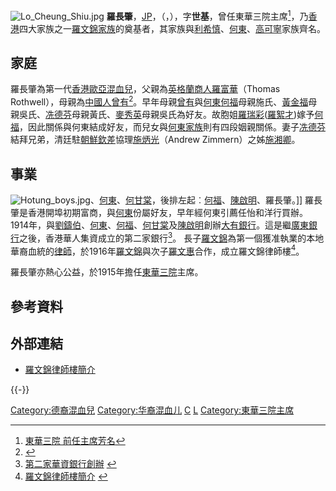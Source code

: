 [[File:Lo_Cheung_Shiu.jpg|thumb]]
'''羅長肇'''，[[太平紳士|JP]]，（{{lang-en|'''Lo Cheung Shiu'''}}，{{bd|1869年|1月8日|1934年|6月30日|羅長肇}}），字'''世基'''，曾任東華三院主席<ref>[http://www.tungwah.org.hk/?content=591 東華三院 前任主席芳名]</ref>，乃[[香港|香港]]四大家族之一[[羅文錦家族|羅文錦家族]]的奠基者，其家族與[[利希慎|利希慎]]、[[何東|何東]]、[[高可寧|高可寧]]家族齊名。

==家庭==
羅長肇為第一代[[香港歐亞混血兒|香港歐亞混血兒]]，父親為[[英格蘭|英格蘭]][[商人|商人]][[羅富華|羅富華]]（Thomas Rothwell），母親為[[中國人|中國人]][[曾有|曾有]]<ref name=woman>{{cite book|author=鄭宏泰、黃紹倫|title=《何家女子——三代婦女傳奇》|location=香港|publisher=三聯書店(香港)有限公司|date=2010年8月}}</ref>。早年母親[[曾有|曾有]]與[[何東|何東]][[何福|何福]]母親施氏、[[黃金福|黃金福]]母親吳氏、[[冼德芬|冼德芬]]母親黃氏、[[麥秀英|麥秀英]]母親吳氏為好友。故胞姐[[羅瑞彩|羅瑞彩]]([[羅絮才|羅絮才]])嫁予[[何福|何福]]，因此關係與何東結成好友，而兒女與[[何東家族|何東家族]]則有四段姻親關係。妻子[[冼德芬|冼德芬]]結拜兄弟，清廷駐[[朝鮮|朝鮮]][[欽差|欽差]]協理[[施炳光|施炳光]]（Andrew Zimmern）之姊[[施湘卿|施湘卿]]。

==事業==
[[File:Hotung_boys.jpg|thumb]]、[[何東|何東]]、[[何甘棠|何甘棠]]，後排左起︰[[何福_(香港)|何福]]、[[陳啟明_(香港)|陳啟明]]、羅長肇。]]
羅長肇是香港開埠初期富商，與[[何東|何東]]份屬好友，早年經何東引薦任怡和洋行買辦。
1914年，與[[劉鑄伯|劉鑄伯]]、[[何東|何東]]、[[何福|何福]]、[[何甘棠|何甘棠]]及[[陳啟明|陳啟明]]創辦[[大有銀行|大有銀行]]。這是繼[[廣東銀行|廣東銀行]]之後，香港華人集資成立的第二家銀行<ref>[http://www.lingkee.com/chist/html/chiculture/hk/gmwc/1914/1914_dejh.htm 第二家華資銀行創辦] {{webarchive|url=https://web.archive.org/web/20160304132834/http://www.lingkee.com/chist/html/chiculture/hk/gmwc/1914/1914_dejh.htm |date=2016-03-04 }}</ref>。
長子[[羅文錦|羅文錦]]為第一個獲准執業的本地華裔血統的[[律師|律師]]，於1916年[[羅文錦|羅文錦]]與次子[[羅文惠|羅文惠]]合作，成立羅文錦律師樓<ref>[http://www.loandlo.com/main_chinese.htm 羅文錦律師樓簡介] {{webarchive|url=https://web.archive.org/web/20090422085615/http://www.loandlo.com/main_chinese.htm |date=2009-04-22 }}</ref>。

羅長肇亦熱心公益，於1915年擔任[[東華三院|東華三院]]主席。

==參考資料==
<div class="references-small">
<references/>
</div>

==外部連結==
* [https://web.archive.org/web/20090422085615/http://www.loandlo.com/main_chinese.htm 羅文錦律師樓簡介]

{{-}}
[[Category:德裔混血兒|Category:德裔混血兒]]
[[Category:华裔混血儿|Category:华裔混血儿]]
[[Category:羅姓|C]]
[[Category:太平紳士|L]]
[[Category:東華三院主席|Category:東華三院主席]]